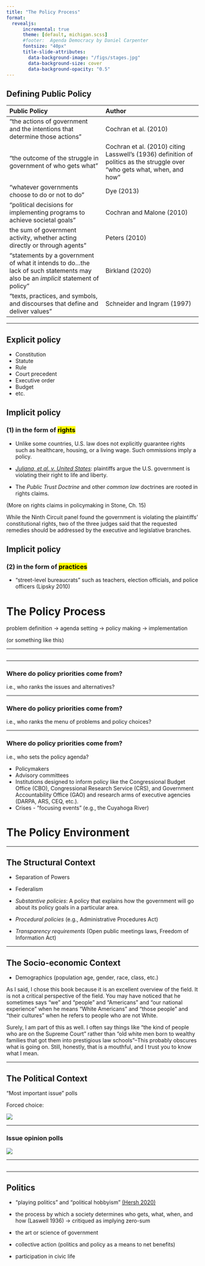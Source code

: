 ```yaml
---
title: "The Policy Process"
format: 
  revealjs:
      incremental: true  
      theme: [default, michigan.scss]
      #footer:  Agenda Democracy by Daniel Carpenter
      fontsize: "40px"
      title-slide-attributes:
        data-background-image: "/figs/stages.jpg"
        data-background-size: cover
        data-background-opacity: "0.5"
---
```


## Defining Public Policy {.scrollable}


| Public Policy | Author | 
|:-----|:-----| 
|"the actions of government and the intentions that determine those actions" | Cochran et al. (2010) |
| "the outcome of the struggle in government of who gets what" | Cochran et al. (2010) citing Lasswell's (1936) definition of politics as the struggle over "who gets what, when, and how" |
| "whatever governments choose to do or not to do" | Dye (2013) |
| "political decisions for implementing programs to achieve societal goals" | Cochran and Malone (2010) |
| the sum of government activity, whether acting directly or through agents" | Peters (2010) |
| "statements by a government of what it intends to do...the lack of such statements may also be an *implicit* statement of policy" | Birkland (2020) |
| "texts, practices, and symbols, and discourses that define and deliver values" | Schneider and Ingram (1997) | 

---

## Explicit policy

- Constitution
- Statute  
- Rule  
- Court precedent  
- Executive order
- Budget
- etc.


## Implicit policy 

### (1) in the form of <mark>rights</mark>

- Unlike some countries, U.S. law does not explicitly guarantee rights such as healthcare, housing, or a living wage. Such ommissions imply a policy.


- [*Juliana, et al. v. United States*](https://climatecasechart.com/case/juliana-v-united-states/): plaintiffs argue the U.S. government is violating their right to life and liberty. 

- The *Public Trust Doctrine* and other *common law* doctrines are rooted in rights claims.

(More on rights claims in policymaking in Stone, Ch. 15)


::: {.notes}
While the Ninth Circuit panel found the government is violating the plaintiffs' constitutional rights, two of the three judges said that the requested remedies should be addressed by the executive and legislative branches.
:::



## Implicit policy

### (2) in the form of <mark>practices</mark>

- "street-level bureaucrats" such as teachers, election officials, and police officers (Lipsky 2010) 



# The Policy Process 

problem definition $\rightarrow$ agenda setting $\rightarrow$ policy making $\rightarrow$ implementation

(or something like this)


---

## {background-image="figs/stages-fig.jpg" background-size="contain"}

---


### Where do policy priorities come from? 

i.e., who ranks the issues and alternatives? 

---

### Where do policy priorities come from? 

i.e., who ranks the menu of problems and policy choices? 

---

### Where do policy priorities come from? 

i.e., who sets the policy agenda? 

- Policymakers  
- Advisory committees 
- Institutions designed to inform policy like the Congressional Budget Office (CBO), Congressional Research Service (CRS), and Government Accountability Office (GAO) and research arms of executive agencies (DARPA, ARS, CEQ, etc.).
- Crises - "focusing events" (e.g., the Cuyahoga River)


# The Policy Environment

---

## The Structural Context 

- Separation of Powers

- Federalism

- *Substantive policies*: A policy that explains how the government will go about its policy goals in a particular area.

- *Procedural policies* (e.g., Administrative Procedures Act)

- *Transparency requirements* (Open public meetings laws, Freedom of Information Act)

---

## The Socio-economic Context 

- Demographics (population age, gender, race, class, etc.)


::: {.notes}
As I said, I chose this book because it is an excellent overview of the field. It is not a critical perspective of the field. 
You may have noticed that he sometimes says "we" and "people" and "Americans" and "our national experience" when he means "White Americans" and "those people" and "their cultures" when he refers to people who are not White. 

Surely, I am part of this as well. I often say things like "the kind of people who are on the Supreme Court" rather than "old white men born to wealthy families that got them into prestigious law schools"--This probably obscures what is going on. Still, honestly, that is a mouthful, and I trust you to know what I mean. 
:::

---

## The Political Context

"Most important issue" polls

Forced choice:

![](figs/mip.png)

---

### Issue opinion polls

![](figs/age-gnd.jpeg)

---

## {background-image="figs/cc-gop.png" background-size="contain"}

---

## Politics 

- "playing politics" and "political hobbyism" [(Hersh 2020)](https://www.theatlantic.com/ideas/archive/2020/01/political-hobbyists-are-ruining-politics/605212/)

- the process by which a society determines who gets, what, when, and how (Laswell 1936) $\rightarrow$ critiqued as implying zero-sum

- the art or science of government 

- collective action (politics and policy as a means to net benefits)  

- participation in civic life
